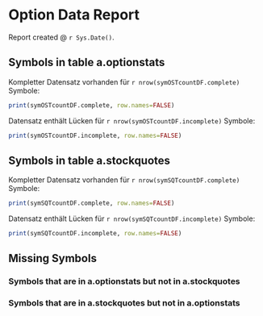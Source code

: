 # Option Data Report

Report created @ `r Sys.Date()`.

## Symbols in table a.optionstats
Kompletter Datensatz vorhanden für `r nrow(symOSTcountDF.complete)` Symbole:
```r
print(symOSTcountDF.complete, row.names=FALSE)
```

Datensatz enthält Lücken für `r nrow(symOSTcountDF.incomplete)` Symbole:
```r
print(symOSTcountDF.incomplete, row.names=FALSE)
```

## Symbols in table a.stockquotes
Kompletter Datensatz vorhanden für `r nrow(symSQTcountDF.complete)` Symbole:
```r
print(symSQTcountDF.complete, row.names=FALSE)
```

Datensatz enthält Lücken für `r nrow(symSQTcountDF.incomplete)` Symbole:
```r
print(symSQTcountDF.incomplete, row.names=FALSE)
```

## Missing Symbols
### Symbols that are in a.optionstats but not in a.stockquotes
### Symbols that are in a.stockquotes but not in a.optionstats 
